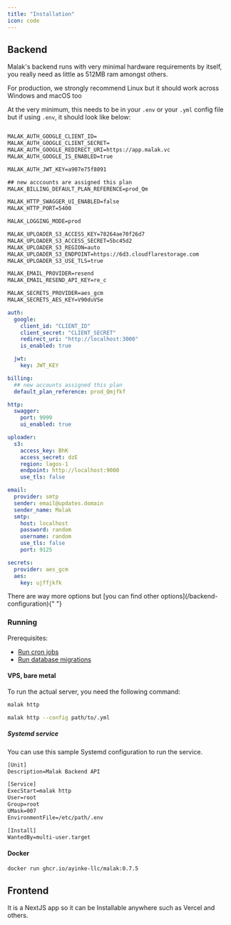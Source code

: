 ```yaml
---
title: "Installation"
icon: code
---
```


## Backend

Malak's backend runs with very minimal hardware requirements by itself, you really need
as little as 512MB ram amongst others.

<Tip>
  For production, we strongly recommend Linux but it should work across Windows
  and macOS too
</Tip>

At the very minimum, this needs to be in your `.env` or your `.yml` config file but if using `.env`,
it should look like below:

<CodeGroup>

```txt env

MALAK_AUTH_GOOGLE_CLIENT_ID=
MALAK_AUTH_GOOGLE_CLIENT_SECRET=
MALAK_AUTH_GOOGLE_REDIRECT_URI=https://app.malak.vc
MALAK_AUTH_GOOGLE_IS_ENABLED=true

MALAK_AUTH_JWT_KEY=a907e75f8091

## new acccounts are assigned this plan
MALAK_BILLING_DEFAULT_PLAN_REFERENCE=prod_Qm

MALAK_HTTP_SWAGGER_UI_ENABLED=false
MALAK_HTTP_PORT=5400

MALAK_LOGGING_MODE=prod

MALAK_UPLOADER_S3_ACCESS_KEY=78264ae70f26d7
MALAK_UPLOADER_S3_ACCESS_SECRET=5bc45d2
MALAK_UPLOADER_S3_REGION=auto
MALAK_UPLOADER_S3_ENDPOINT=https://6d3.cloudflarestorage.com
MALAK_UPLOADER_S3_USE_TLS=true

MALAK_EMAIL_PROVIDER=resend
MALAK_EMAIL_RESEND_API_KEY=re_c

MALAK_SECRETS_PROVIDER=aes_gcm
MALAK_SECRETS_AES_KEY=V90duVSe
```

```yml yaml
auth:
  google:
    client_id: "CLIENT_ID"
    client_secret: "CLIENT_SECRET"
    redirect_uri: "http://localhost:3000"
    is_enabled: true

  jwt:
    key: JWT_KEY

billing:
  ## new accounts assigned this plan
  default_plan_reference: prod_Qmjfkf

http:
  swagger:
    port: 9999
    ui_enabled: true

uploader:
  s3:
    access_key: BhK
    access_secret: dzE
    region: lagos-1
    endpoint: http://localhost:9000
    use_tls: false

email:
  provider: smtp
  sender: email@updates.domain
  sender_name: Malak
  smtp:
    host: localhost
    password: random
    username: random
    use_tls: false
    port: 9125

secrets:
  provider: aes_gcm
  aes:
    key: ujffjkfk
```

</CodeGroup>

<Tip>
  There are way more options but [you can find other
  options](/backend-configuration){" "}
</Tip>

### Running

Prerequisites:

- [Run cron jobs](/self-hosting/cron)
- [Run database migrations](/self-hosting/migrations)

#### VPS, bare metal

To run the actual server, you need the following command:

<CodeGroup>

```sh env config
malak http
```

```sh yaml config
malak http --config path/to/.yml
```

</CodeGroup>

##### Systemd service

You can use this sample Systemd configuration to run the service.

```txt
[Unit]
Description=Malak Backend API

[Service]
ExecStart=malak http
User=root
Group=root
UMask=007
EnvironmentFile=/etc/path/.env

[Install]
WantedBy=multi-user.target
```

#### Docker

```sh
docker run ghcr.io/ayinke-llc/malak:0.7.5
```

## Frontend

It is a NextJS app so it can be Installable anywhere such as Vercel and others.
